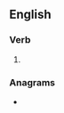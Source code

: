 ==English==

===Verb===
{{head|en|verb form}}

# {{en-third-person singular of|repel}}

===Anagrams===
* {{anagrams|en|Eplers|lepers}}